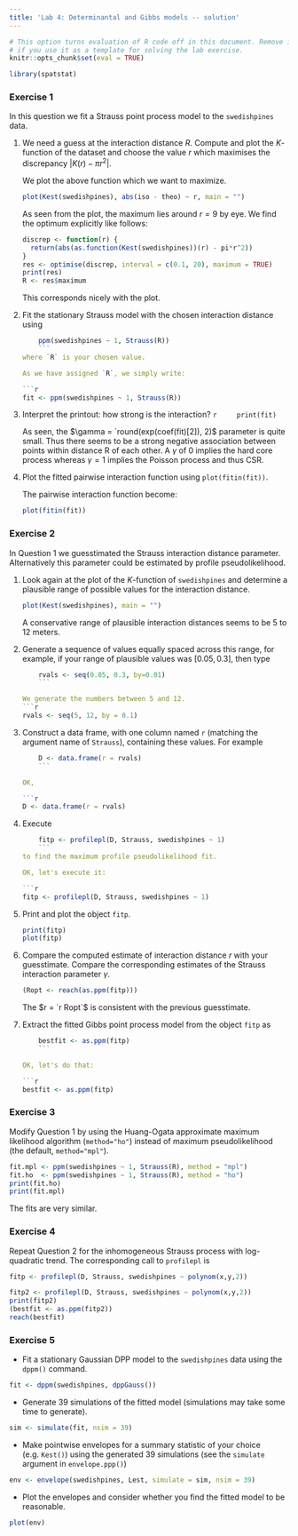 ```yaml
---
title: 'Lab 4: Determinantal and Gibbs models -- solution'
---
```


```r
# This option turns evaluation of R code off in this document. Remove it
# if you use it as a template for solving the lab exercise.
knitr::opts_chunk$set(eval = TRUE)
```

```r
library(spatstat)
```

### Exercise 1

In this question we fit a Strauss point process model to
the `swedishpines` data.

1.  We need a guess at the interaction distance $R$. Compute and
    plot the $K$-function of the dataset and choose the value $r$
    which maximises the discrepancy $|K(r)-\pi r^2|$.

    We plot the above function which we want to maximize.

    ```r
    plot(Kest(swedishpines), abs(iso - theo) ~ r, main = "")
    ```

    As seen from the plot, the maximum lies around $r = 9$ by eye.
    We find the optimum explicitly like follows:

    ```r
    discrep <- function(r) {
      return(abs(as.function(Kest(swedishpines))(r) - pi*r^2))
    }
    res <- optimise(discrep, interval = c(0.1, 20), maximum = TRUE)
    print(res)
    R <- res$maximum
    ```
    
    This corresponds nicely with the plot.
    
2.  Fit the stationary Strauss model with the chosen interaction
    distance using
    ```r
    ppm(swedishpines ~ 1, Strauss(R))
    ```
    where `R` is your chosen value.
    
    As we have assigned `R`, we simply write:
    
    ```r
    fit <- ppm(swedishpines ~ 1, Strauss(R))
    ```

3.  Interpret the printout: how strong is the interaction?
    ```r
    print(fit)
    ```

    As seen, the $\gamma = `round(exp(coef(fit)[2]), 2)$ parameter is quite small. Thus there seems to be a
    strong negative association between points within distance R of each other.
    A $\gamma$ of $0$ implies the hard core process whereas $\gamma = 1$ implies
    the Poisson process and thus CSR.

4.  Plot the fitted pairwise interaction function using
    `plot(fitin(fit))`.

    The pairwise interaction function become:
    
    ```r
    plot(fitin(fit))
    ```

### Exercise 2

In Question 1 we guesstimated the Strauss interaction distance 
parameter. Alternatively this parameter could be estimated by 
profile pseudolikelihood.

1.  Look again at the plot of the $K$-function of
    `swedishpines` and determine a plausible range of
    possible values for the interaction distance.
    
    ```r
    plot(Kest(swedishpines), main = "")
    ```

    A conservative range of plausible interaction distances seems to be 5 to 12 meters.

2.  Generate a sequence of values equally spaced across this range,
    for example, if your range of plausible values was
    $[0.05, 0.3]$, then type
    ```r
    rvals <- seq(0.05, 0.3, by=0.01)
    ```

    We generate the numbers between 5 and 12.
    ```r
    rvals <- seq(5, 12, by = 0.1)
    ```

3.  Construct a data frame, with one column named `r`
    (matching the argument name of `Strauss`), containing
    these values. For example
    ```r
    D <- data.frame(r = rvals)
    ```

    OK, 
    
    ```r
    D <- data.frame(r = rvals)
    ```


4.  Execute
    ```r
    fitp <- profilepl(D, Strauss, swedishpines ~ 1)
    ```
    to find the maximum profile pseudolikelihood fit.

    OK, let's execute it: 
    
    ```r
    fitp <- profilepl(D, Strauss, swedishpines ~ 1)
    ```

5.  Print and plot the object `fitp`.

    ```r
    print(fitp)
    plot(fitp)
    ```

6.  Compare the computed estimate of interaction distance $r$ with
    your guesstimate. Compare the corresponding estimates of the
    Strauss interaction parameter $\gamma$.
    
    ```r
    (Ropt <- reach(as.ppm(fitp)))
    ```

    The $r = `r Ropt`$ is consistent with the previous guesstimate.

7.  Extract the fitted Gibbs point process model from the object
    `fitp` as 
    ```r
    bestfit <- as.ppm(fitp)
    ```

    OK, let's do that:

    ```r
    bestfit <- as.ppm(fitp)
    ```

### Exercise 3

Modify Question 1 by using the Huang-Ogata approximate
maximum likelihood algorithm (`method="ho"`) instead of maximum
pseudolikelihood (the default, `method="mpl"`).

```r
fit.mpl <- ppm(swedishpines ~ 1, Strauss(R), method = "mpl")
fit.ho  <- ppm(swedishpines ~ 1, Strauss(R), method = "ho")
print(fit.ho)
print(fit.mpl)
```

The fits are very similar.

### Exercise 4

Repeat Question 2 for the inhomogeneous Strauss process with
log-quadratic trend. The corresponding call to `profilepl` is
```r
fitp <- profilepl(D, Strauss, swedishpines ~ polynom(x,y,2))
```

```r
fitp2 <- profilepl(D, Strauss, swedishpines ~ polynom(x,y,2))
print(fitp2)
(bestfit <- as.ppm(fitp2))
reach(bestfit)
```

### Exercise 5

- Fit a stationary Gaussian DPP model to the `swedishpines` data using the `dppm()` command.
```r
fit <- dppm(swedishpines, dppGauss())
```

- Generate 39 simulations of the fitted model (simulations may take some time to generate).
```r
sim <- simulate(fit, nsim = 39)
```

- Make pointwise envelopes for a summary statistic of your choice (e.g. `Kest()`) using the generated 39 simulations (see the `simulate` argument in `envelope.ppp()`)
```r
env <- envelope(swedishpines, Lest, simulate = sim, nsim = 39)
```

- Plot the envelopes and consider whether you find the fitted model to be reasonable.
```r
plot(env)
```
